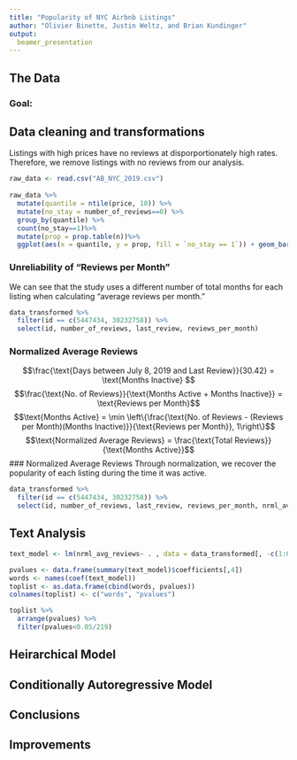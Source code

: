```yaml
---
title: "Popularity of NYC Airbnb Listings"
author: "Olivier Binette, Justin Weltz, and Brian Kundinger"
output: 
  beamer_presentation
---
```


## The Data

### Goal:

## Data cleaning and transformations
Listings with high prices have no reviews at disporportionately high rates. Therefore, we remove listings with no reviews from our analysis.
```r
raw_data <- read.csv("AB_NYC_2019.csv")
  
raw_data %>%
  mutate(quantile = ntile(price, 10)) %>%
  mutate(no_stay = number_of_reviews==0) %>% 
  group_by(quantile) %>%
  count(no_stay==1)%>% 
  mutate(prop = prop.table(n))%>% 
  ggplot(aes(x = quantile, y = prop, fill = `no_stay == 1`)) + geom_bar(stat = 'identity', position = 'dodge', alpha = 2/3) + geom_hline(yintercept = mean(raw_data$number_of_reviews == 0))
```


### Unreliability of "Reviews per Month"
We can see that the study uses a different number of total months for each listing when calculating "average reviews per month."
```r
data_transformed %>% 
  filter(id == c(5447434, 30232758)) %>% 
  select(id, number_of_reviews, last_review, reviews_per_month)
```

### Normalized Average Reviews
$$\frac{\text{Days between July 8, 2019 and Last Review}}{30.42} = \text{Months Inactive} $$
$$\frac{\text{No. of Reviews}}{\text{Months Active + Months Inactive}} = \text{Reviews per Month}$$
$$\text{Months Active} = \min \left\{\frac{\text{No. of Reviews - (Reviews per Month)(Months Inactive)}}{\text{Reviews per Month}}, 1\right\}$$
$$\text{Normalized Average Reviews} = \frac{\text{Total Reviews}}{\text{Months Active}}$$
### Normalized Average Reviews
Through normalization, we recover the popularity of each listing during the time it was active. 
```r
data_transformed %>% 
  filter(id == c(5447434, 30232758)) %>% 
  select(id, number_of_reviews, last_review, reviews_per_month, nrml_avg_reviews)
```

## Text Analysis
```r
text_model <- lm(nrml_avg_reviews~ . , data = data_transformed[, -c(1:6, 7:18, 20:21)])

pvalues <- data.frame(summary(text_model)$coefficients[,4])
words <- names(coef(text_model))
toplist <- as.data.frame(cbind(words, pvalues))
colnames(toplist) <- c("words", "pvalues")

toplist %>% 
  arrange(pvalues) %>% 
  filter(pvalues<0.05/219)
```

## Heirarchical Model

## Conditionally Autoregressive Model

## Conclusions

## Improvements



